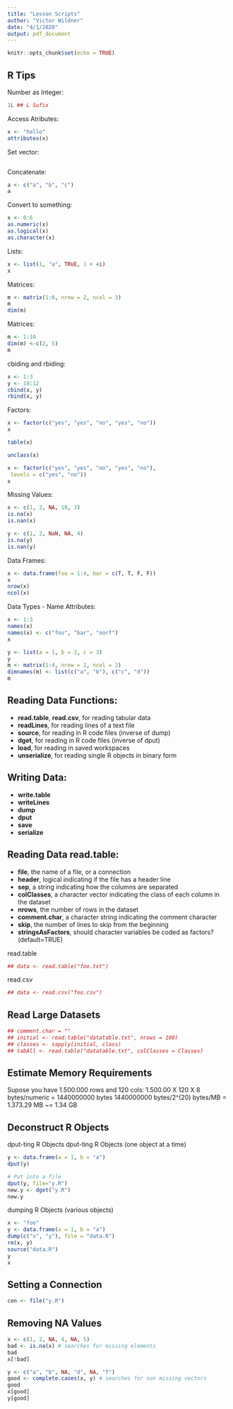 ```yaml
---
title: "Lesson Scripts"
author: "Victor Wildner"
date: "4/1/2020"
output: pdf_document
---
```


```r
knitr::opts_chunk$set(echo = TRUE)
```

## R Tips

Number as Integer:

```r
1L ## L Sufix
```

Access Atributes:

```r
x <- "hello"
attributes(x)
```

Set vector:

```r

```

Concatenate:

```r
a <- c("a", "b", "c")
a
```

Convert to something:

```r
x <- 0:6
as.numeric(x)
as.logical(x)
as.character(x)
```

Lists:

```r
x <- list(1, "a", TRUE, 1 + 4i)
x
```

Matrices:

```r
m <- matrix(1:6, nrow = 2, ncol = 3)
m
dim(m)
```

Matrices:

```r
m <- 1:10
dim(m) <-c(2, 5)
m
```

cbiding and rbiding:

```r
x <- 1:3
y <- 10:12
cbind(x, y)
rbind(x, y)
```

Factors:

```r
x <- factor(c("yes", "yes", "no", "yes", "no"))
x

table(x)

unclass(x)

```

```r
x <- factor(c("yes", "yes", "no", "yes", "no"),
 levels = c("yes", "no"))
x
```

Missing Values:

```r
x <- c(1, 2, NA, 10, 3)
is.na(x)
is.nan(x)

y <- c(1, 2, NaN, NA, 4)
is.na(y)
is.nan(y)
```

Data Frames:

```r
x <- data.frame(foo = 1:4, bar = c(T, T, F, F)) 
x
nrow(x)
ncol(x)
```

Data Types - Name Attributes:

```r
x <- 1:3
names(x)
names(x) <- c("foo", "bar", "norf")
x

y <- list(a = 1, b = 2, c = 3)
y
m <- matrix(1:4, nrow = 2, ncol = 2)
dimnames(m) <- list(c("a", "b"), c("c", "d"))
m
```

## Reading Data Functions:

* **read.table**, **read.csv**, for reading tabular data
* **readLines**, for reading lines of a text file
* **source**, for reading in R code files (inverse of dump)
* **dget**, for reading in R code files (inverse of dput)
* **load**, for reading in saved workspaces
* **unserialize**, for reading single R objects in binary form

## Writing Data:

* **write.table**
* **writeLines**
* **dump**
* **dput**
* **save**
* **serialize**

## Reading Data read.table:

* **file**, the name of a file, or a connection
* **header**, logical indicating if the file has a header line
* **sep**, a string indicating how the columns are separated
* **colClasses**, a character vector indicating the class of each column in the dataset
* **nrows**, the number of rows in the dataset
* **comment.char**, a character string indicating the comment character
* **skip**, the number of lines to skip from the beginning
* **stringsAsFactors**, should character variables be coded as factors? (default=TRUE)

read.table
```r
## data <- read.table("foo.txt")
```
read.csv
```r
## data <- read.csv("foo.csv")
```

## Read Large Datasets

```r
## comment.char = ""
## initial <- read.table("datatable.txt", nrows = 100)
## classes <- sapply(initial, class)
## tabAll <- read.table("datatable.txt", colClasses = Classes)
```

## Estimate Memory Requirements

Supose you have 1.500.000 rows and 120 cols:
1.500.00 X 120 X 8 bytes/numeric = 1440000000 bytes
1440000000 bytes/2^(20) bytes/MB = 1.373.29 MB ~= 1.34 GB

## Deconstruct R Objects
dput-ting R Objects dput-ting R Objects (one object at a time)

```r
y <- data.frame(a = 1, b = "a")
dput(y)

# Put into a file
dput(y, file="y.R")
new.y <- dget("y.R")
new.y
```

dumping R Objects (various objects)

```r
x <- "foo"
y <- data.frame(a = 1, b = "a")
dump(c("x", "y"), file = "data.R")
rm(x, y)
source("data.R")
y
x
```

## Setting a Connection

```r
con <- file("y.R")
```

## Removing NA Values

```r
x <- c(1, 2, NA, 4, NA, 5)
bad <- is.na(x) # searches for missing elements
bad
x[!bad]

y <- c("a", "b", NA, "d", NA, "f")
good <- complete.cases(x, y) # searches for non missing vectors
good
x[good]
y[good]
```

